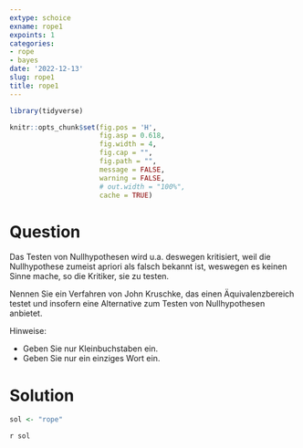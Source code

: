 ```yaml
---
extype: schoice
exname: rope1
expoints: 1
categories:
- rope
- bayes
date: '2022-12-13'
slug: rope1
title: rope1
---
```




```r
library(tidyverse)
```


```r
knitr::opts_chunk$set(fig.pos = 'H',
                      fig.asp = 0.618,
                      fig.width = 4,
                      fig.cap = "", 
                      fig.path = "",
                      message = FALSE,
                      warning = FALSE,
                      # out.width = "100%",
                      cache = TRUE)
```







Question
========

Das Testen von  Nullhypothesen wird u.a. deswegen kritisiert, weil die Nullhypothese zumeist apriori als falsch bekannt ist, weswegen es keinen Sinne mache, so die Kritiker, sie zu testen.

Nennen Sie ein Verfahren von John Kruschke, das einen Äquivalenzbereich testet und insofern eine Alternative zum Testen von Nullhypothesen anbietet.

Hinweise:

- Geben Sie nur Kleinbuchstaben ein.
- Geben Sie nur ein einziges Wort ein.


Solution
========

```r
sol <- "rope"
```

`r sol`



